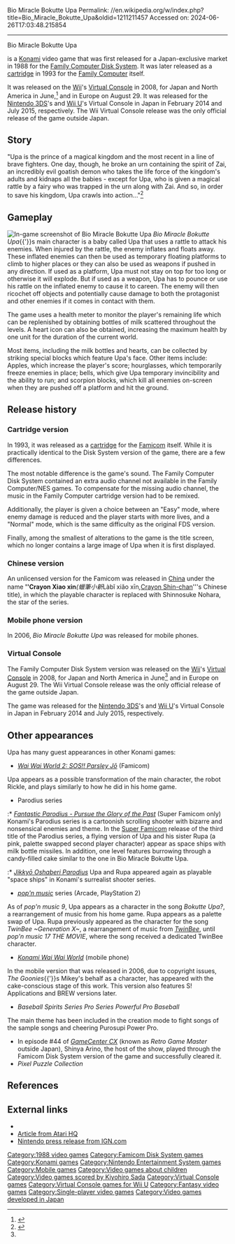 Bio Miracle Bokutte Upa
Permalink: //en.wikipedia.org/w/index.php?title=Bio_Miracle_Bokutte_Upa&oldid=1211211457
Accessed on: 2024-06-26T17:03:48.215854



------
Bio Miracle Bokutte Upa
{{Infobox video game
|title = Bio Miracle Bokutte Upa
|image = BioMiracleBokutteUpa FDScover.png
|caption = FDS cover art
|developer = [[Konami]]
|publisher = [[Konami]]
|composer = Kouji Murata, Seiichi Fukami, Yuko Kurahashi, Kiyohiro Sada, Atsushi Fujio <small>(FDS)</small><br>Seiichi Fukami, Atsushi Fujio, Kozo Nakamura, Kaori Kinouchi, Ayako Nishigaki, Kouji Murata, Yuko Kurahashi <small>(FC)</small>
|released = '''Famicom Disk System'''<br />{{Video game release|JP|April 22, 1988}}
'''Famicom'''<br />{{Video game release|JP|February 26, 1993}}
'''i-Revo'''<br>{{vgrelease|JP|September 15, 2006}}
'''i-mode'''<br />{{Video game release|JP|November 1, 2006}}
|genre = [[Platform game|Platformer]]
|modes = [[Single-player video game|Single-player]]
|platforms = [[Family Computer Disk System]], [[Nintendo Entertainment System|Family Computer]], [[Mobile Phone]]s ([[i-mode]])
}}

{{nihongo|'''''Bio Miracle Bokutte Upa'''''|バイオミラクル　ぼくってウパ|Baio Mirakuru - Bokutte Upa|lit. "Bio Miracle - I'm Upa"}} is a [[Konami]] video game that was first released for a Japan-exclusive market in 1988 for the [[Family Computer Disk System]]. It was later released as a [[ROM cartridge|cartridge]] in 1993 for the [[Nintendo Entertainment System|Family Computer]] itself.

It was released on the [[Wii]]'s [[Virtual Console]] in 2008, for Japan and North America in June,<ref name=IGN>{{Cite web |url=http://wii.ign.com/articles/880/880165p1.html |title=IGN: Wii-kly Update<!-- Bot generated title --> |access-date=2008-06-09 |archive-url=https://web.archive.org/web/20120729162131/http://wii.ign.com/articles/880/880165p1.html |archive-date=2012-07-29 |url-status=dead}}</ref> and in Europe on August 29. It was released for the [[Nintendo 3DS]]'s and [[Wii U]]'s Virtual Console in Japan in February 2014 and July 2015, respectively. The Wii Virtual Console release was the only official release of the game outside Japan.

==Story==
"Upa is the prince of a magical kingdom and the most recent in a line of brave fighters. One day, though, he broke an urn containing the spirit of Zai, an incredibly evil goatish demon who takes the life force of the kingdom's adults and kidnaps all the babies - except for Upa, who is given a magical rattle by a fairy who was trapped in the urn along with Zai. And so, in order to save his kingdom, Upa crawls into action..."<ref name="atri">{{citation|title=Bio miracle: Boku tte Upa|url=http://www.atarihq.com/tsr/fds/upa.html|accessdate=January 29, 2014|date=1999-07-09|publisher=AtriHQ}}</ref>

==Gameplay==
[[File:Bio Miracle Bokutte Upa (J) 001.png|left|thumb|In-game screenshot of ''Bio Miracle Bokutte Upa'']]
''Bio Miracle Bokutte Upa''{{'}}s main character is a baby called Upa that uses a rattle to attack his enemies. When injured by the rattle, the enemy inflates and floats away. These inflated enemies can then be used as temporary floating platforms to climb to higher places or they can also be used as weapons if pushed in any direction. If used as a platform, Upa must not stay on top for too long or otherwise it will explode. But if used as a weapon, Upa has to pounce or use his rattle on the inflated enemy to cause it to careen. The enemy will then ricochet off objects and potentially cause damage to both the protagonist and other enemies if it comes in contact with them.

The game uses a health meter to monitor the player's remaining life which can be replenished by obtaining bottles of milk scattered throughout the levels. A heart icon can also be obtained, increasing the maximum health by one unit for the duration of the current world.

Most items, including the milk bottles and hearts, can be collected by striking special blocks which feature Upa's face. Other items include: Apples, which increase the player's score; hourglasses, which temporarily freeze enemies in place; bells, which give Upa temporary invincibility and the ability to run; and scorpion blocks, which kill all enemies on-screen when they are pushed off a platform and hit the ground.

==Release history==
===Cartridge version===
In 1993, it was released as a [[ROM cartridge|cartridge]] for the [[Nintendo Entertainment System|Famicom]] itself. While it is practically identical to the Disk System version of the game, there are a few differences.

The most notable difference is the game's sound. The Family Computer Disk System contained an extra audio channel not available in the Family Computer/NES games. To compensate for the missing audio channel, the music in the Family Computer cartridge version had to be remixed.

Additionally, the player is given a choice between an "Easy" mode, where enemy damage is reduced and the player starts with more lives, and a "Normal" mode, which is the same difficulty as the original FDS version.

Finally, among the smallest of alterations to the game is the title screen, which no longer contains a large image of Upa when it is first displayed.

===Chinese version===
An unlicensed version for the Famicom was released in [[China]] under the name '''''Crayon Xiao xin''''' (蠟筆小新 ''Làbǐ xiǎo xīn'', ''[[Crayon Shin-chan]]'''s Chinese title), in which the playable character is replaced with Shinnosuke Nohara, the star of the series.

===Mobile phone version===
In 2006, ''Bio Miracle Bokutte Upa'' was released for mobile phones.

===Virtual Console===
The Family Computer Disk System version was released on the [[Wii]]'s [[Virtual Console]] in 2008, for Japan and North America in June<ref name=IGN/> and in Europe on August 29. The Wii Virtual Console release was the only official release of the game outside Japan.

The game was released for the [[Nintendo 3DS]]'s and [[Wii U]]'s Virtual Console in Japan in February 2014 and July 2015, respectively.

==Other appearances==
Upa has many guest appearances in other Konami games:

* ''[[Wai Wai World 2: SOS!! Parsley Jō]]'' (Famicom)
Upa appears as a possible transformation of the main character, the robot Rickle, and plays similarly to how he did in his home game.
* Parodius series
:* ''[[Fantastic Parodius - Pursue the Glory of the Past]]'' (Super Famicom only)
Konami's Parodius series is a cartoonish scrolling shooter with bizarre and nonsensical enemies and theme. In the [[Super Famicom]] release of the third title of the Parodius series, a flying version of Upa and his sister Rupa (a pink, palette swapped second player character) appear as space ships with milk bottle missiles. In addition, one level features burrowing through a candy-filled cake similar to the one in Bio Miracle Bokutte Upa.
:* ''[[Jikkyō Oshaberi Parodius]]''
Upa and Rupa appeared again as playable "space ships" in Konami's surrealist shooter series.
* ''[[pop'n music]]'' series (Arcade, PlayStation 2)
As of ''pop'n music 9'', Upa appears as a character in the song ''Bokutte Upa?'', a rearrangement of music from his home game. Rupa appears as a palette swap of Upa. Rupa previously appeared as the character for the song ''TwinBee ~Generation X~'', a rearrangement of music from ''[[TwinBee]]'', until ''pop'n music 17 THE MOVIE'', where the song received a dedicated TwinBee character.
* ''[[Konami Wai Wai World]]'' (mobile phone)
In the mobile version that was released in 2006, due to copyright issues, ''The Goonies''{{'}}s Mikey's behalf as a character, has appeared with the cake-conscious stage of this work. This version also features S! Applications and BREW versions later.
* ''Baseball Spirits Series Pro Series Powerful Pro Baseball''
The main theme has been included in the creation mode to fight songs of the sample songs and cheering Purosupi Power Pro.
* In episode #44 of ''[[GameCenter CX]]'' (known as ''Retro Game Master'' outside Japan), Shinya Arino, the host of the show, played through the Famicom Disk System version of the game and successfully cleared it.
* ''Pixel Puzzle Collection''

==References==
<references/>

==External links==
* {{moby game|id=/bio-miracle-bokutte-upa}}
* [http://www.atarihq.com/tsr/fds/upa.html Article from Atari HQ]
* [https://web.archive.org/web/20120729162131/http://wii.ign.com/articles/880/880165p1.html Nintendo press release from IGN.com]

[[Category:1988 video games]]
[[Category:Famicom Disk System games]]
[[Category:Konami games]]
[[Category:Nintendo Entertainment System games]]
[[Category:Mobile games]]
[[Category:Video games about children]]
[[Category:Video games scored by Kiyohiro Sada]]
[[Category:Virtual Console games]]
[[Category:Virtual Console games for Wii U]]
[[Category:Fantasy video games]]
[[Category:Single-player video games]]
[[Category:Video games developed in Japan]]